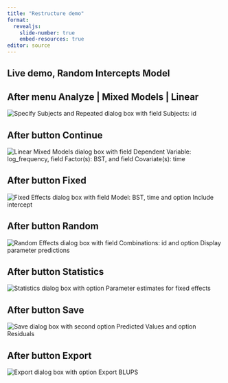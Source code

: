 ```yaml
---
title: "Restructure demo"
format: 
  revealjs:
    slide-number: true
    embed-resources: true
editor: source
---
```


## Live demo, Random Intercepts Model

## After menu Analyze | Mixed Models | Linear 

![](images/dialog-box-12.png "Specify Subjects and Repeated dialog box with field Subjects: id")

## After button Continue 

![](images/dialog-box-13.png "Linear Mixed Models dialog box with field Dependent Variable: log_frequency, field Factor(s): BST, and field Covariate(s): time")

## After button Fixed 

![](images/dialog-box-14.png "Fixed Effects dialog box with field Model: BST, time and option Include intercept")


## After button Random 

![](images/dialog-box-15.png "Random Effects dialog box with field Combinations: id and option Display parameter predictions")

## After button Statistics 

![](images/dialog-box-16.png "Statistics dialog box with option Parameter estimates for fixed effects")

## After button Save 

![](images/dialog-box-17.png "Save dialog box with second option Predicted Values and option Residuals")

## After button Export  

![](images/dialog-box-18.png "Export dialog box with option Export BLUPS")




